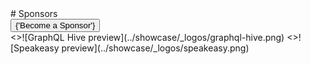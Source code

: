 
<div className="mb-16 mt-10 text-center">
  # Sponsors
  <br />
  <Button
    className="!px-6 hover:!no-underline"
    variant="outline"
    href="https://github.com/sponsors/dimaMachina"
    as="a"
    target="_blank"
    rel="noreferrer"
  >
    {'Become a Sponsor'}
  </Button>
</div>

<Cards num={3} className="[&_img]:object-cover [&_img]:[aspect-ratio:12/6.3]">
  <Cards.Card
    title="GraphQL Hive"
    href="https://the-guild.dev/graphql/hive?utm_source=nextra.site&utm_campaign=nextra&utm_content=logolink"
  >
    <>![GraphQL Hive preview](../showcase/_logos/graphql-hive.png)</>
  </Cards.Card>
  <Cards.Card
    title="Speakeasy"
    href="https://speakeasyapi.dev/docs?utm_source=nextra.site&utm_campaign=nextra&utm_content=logolink"
  >
    <>![Speakeasy preview](../showcase/_logos/speakeasy.png)</>
  </Cards.Card>
</Cards>
